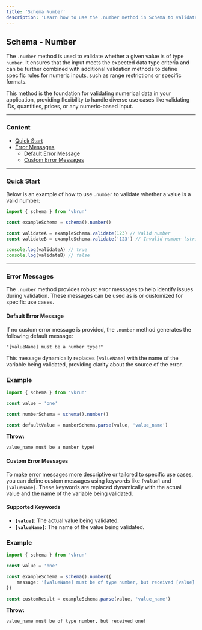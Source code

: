 ```yaml
---
title: 'Schema Number'
description: 'Learn how to use the .number method in Schema to validate numeric inputs for flexible and robust data validation.'
---
```


## Schema - Number

The `.number` method is used to validate whether a given value is of type `number`. It ensures that the input meets the expected data type criteria and can be further combined with additional validation methods to define specific rules for numeric inputs, such as range restrictions or specific formats.

This method is the foundation for validating numerical data in your application, providing flexibility to handle diverse use cases like validating IDs, quantities, prices, or any numeric-based input.

---

### Content

- [Quick Start](#quick-start)
- [Error Messages](#error-messages)
  - [Default Error Message](#default-error-message)
  - [Custom Error Messages](#custom-error-messages)

---

### Quick Start

Below is an example of how to use `.number` to validate whether a value is a valid number:

```ts
import { schema } from 'vkrun'

const exampleSchema = schema().number()

const validateA = exampleSchema.validate(123) // Valid number
const validateB = exampleSchema.validate('123') // Invalid number (string)

console.log(validateA) // true
console.log(validateB) // false
```

---

### Error Messages

The `.number` method provides robust error messages to help identify issues during validation. These messages can be used as is or customized for specific use cases.

#### Default Error Message

If no custom error message is provided, the `.number` method generates the following default message:

```
"[valueName] must be a number type!"
```

This message dynamically replaces `[valueName]` with the name of the variable being validated, providing clarity about the source of the error.

### Example

```ts
import { schema } from 'vkrun'

const value = 'one'

const numberSchema = schema().number()

const defaultValue = numberSchema.parse(value, 'value_name')
```

**Throw:**

```
value_name must be a number type!
```

#### Custom Error Messages

To make error messages more descriptive or tailored to specific use cases, you can define custom messages using keywords like `[value]` and `[valueName]`. These keywords are replaced dynamically with the actual value and the name of the variable being validated.

#### Supported Keywords

- **`[value]`**: The actual value being validated.
- **`[valueName]`**: The name of the value being validated.

### Example

```ts
import { schema } from 'vkrun'

const value = 'one'

const exampleSchema = schema().number({
	message: '[valueName] must be of type number, but received [value]!',
})

const customResult = exampleSchema.parse(value, 'value_name')
```

**Throw:**

```
value_name must be of type number, but received one!
```

